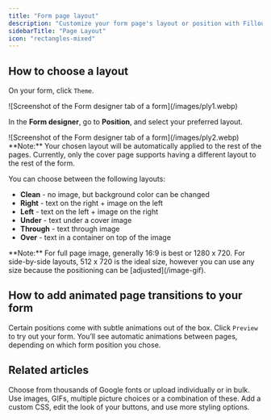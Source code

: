 ```yaml
---
title: "Form page layout"
description: "Customize your form page's layout or position with Fillout. Choose where you want to showcase a background image or opt for a clean layout."
sidebarTitle: "Page Layout"
icon: "rectangles-mixed"
---
```


## How to choose a layout

On your form, click `Theme`.

<Frame>
  ![Screenshot of the Form designer tab of a form](/images/ply1.webp)
</Frame>

In the **Form designer**, go to **Position**, and select your preferred layout.

<Frame>
  ![Screenshot of the Form designer tab of a form](/images/ply2.webp)
</Frame>

<Note>
  **Note:** Your chosen layout will be automatically applied to the rest of the pages. Currently, only the cover page supports having a different layout to the rest of the form.
</Note>

You can choose between the following layouts:

- **Clean** - no image, but background color can be changed
- **Right** - text on the right \+ image on the left
- **Left** - text on the left \+ image on the right
- **Under** - text under a cover image
- **Through** - text through image
- **Over** - text in a container on top of the image

<Note>
  **Note:** For full page image, generally 16:9 is best or 1280 x 720. For side-by-side layouts, 512 x 720 is the ideal size, however you can use any size because the positioning can be [adjusted](/image-gif).
</Note>

## How to add animated page transitions to your form

Certain positions come with subtle animations out of the box. Click `Preview` to try out your form. You’ll see automatic animations between pages, depending on which form position you chose.

## **Related articles**

<CardGroup cols={3}>
  <Card title="Change fonts" icon="font-case" iconType="regular" color="#FFC738" href="/form-fonts">
    Choose from thousands of Google fonts or upload individually or in bulk.
  </Card>
  <Card title="Add images or GIFs" icon="image" iconType="regular" color="#FFC738" href="/image-gif">
    Use images, GIFs, multiple picture choices or a combination of these.
  </Card>
  <Card title="Advanced designer" icon="paintbrush-pencil" iconType="regular" color="#FFC738" href="/advanced-designer">
    Add a custom CSS, edit the look of your buttons, and use more styling options.
  </Card>
</CardGroup>
